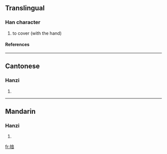 ==Translingual==
===Han character===
{{Han char|rn=64|rad=手|as=09|sn=12|four=|canj=手卜廿日 (QYTA)}}
# to cover (with the hand)
====References====
{{Han ref|kx=0443.020|dkj=12361|dj=0794.040|hdz=31923.070|uh=63DE|ud=25566}}
----
==Cantonese==
===Hanzi===
{{yue-hanzi|jyut=|y=am2}}
# {{defn|Cantonese}}
----
==Mandarin==
===Hanzi===
{{cmn-hanzi|pin=[[ǎn]] (an3)|wg=an<sup>3</sup>}}
# {{defn|Mandarin}}

[[fr:揞]]